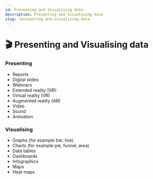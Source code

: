 ```yaml
---
id: Presenting and Visualising data
description: Presenting and Visualising data
slug: /presenting-and-visualising-data
---
```


# 🎬 Presenting and Visualising data


### Presenting

- Reports 
- Digital slides 
- Webinars 
- Extended reality (XR): 
- Virtual reality (VR) 
- Augmented reality (AR) 
- Video 
- Sound 
- Animation 


### Visualising

- Graphs (for example bar, line) 
- Charts (for example pie, funnel, area) 
- Data tables 
- Dashboards 
- Infographics 
- Maps 
- Heat maps 

